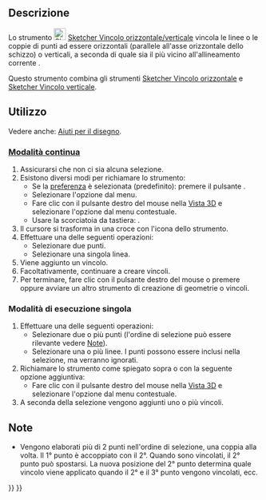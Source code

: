 <languages/>

{{Docnav/it
|[[Sketcher_ConstrainPointOnObject/it|Punto su oggetto]]
|[[Sketcher_ConstrainHorizontal/it|Orizzontale]]
|[[Sketcher_Workbench/it|Sketcher]]
|IconL=Sketcher_ConstrainPointOnObject.svg
|IconR=Sketcher_ConstrainHorizontal.svg
|IconC=Workbench_Sketcher.svg
}}

{{GuiCommand/it
|Name=Sketcher ConstrainHorVer
|Name/it=Sketcher Vincolo orizzontale/verticale
|MenuLocation=Schizzo → Vincoli Sketcher → Vincolo orizzontale/verticale
|Workbenches=[[Sketcher_Workbench/it|Sketcher]]
|Shortcut={{KEY|A}}
|Version=1.0
|SeeAlso=[[Sketcher_ConstrainHorizontal/it|Sketcher Vincolo orizzontale]], [[Sketcher_ConstrainVertical/it|Sketcher Vincolo verticale]]
}}

<span id="Description"></span>
==Descrizione==

Lo strumento [[Image:Sketcher_ConstrainHorVer.svg|24px]] [[Sketcher_ConstrainHorVer/it|Sketcher Vincolo orizzontale/verticale]] vincola le linee o le coppie di punti ad essere orizzontali (parallele all'asse orizzontale dello schizzo) o verticali, a seconda di quale sia il più vicino all'allineamento corrente .

Questo strumento combina gli strumenti [[Sketcher_ConstrainHorizontal/it|Sketcher Vincolo orizzontale]] e [[Sketcher_ConstrainVertical/it|Sketcher Vincolo verticale]].

<span id="Usage"></span>
==Utilizzo==

Vedere anche: [[Sketcher_Workbench/it#Drawing_aids|Aiuti per il disegno]].

<span id="Continue_mode"></span>
===[[Sketcher_Workbench/it#Continue_modes|Modalità continua]]===

# Assicurarsi che non ci sia alcuna selezione.
# Esistono diversi modi per richiamare lo strumento:
#* Se la [[Sketcher_Preferences/it#General|preferenza]] {{MenuCommand|Strumento automatico per orizzontale/verticale}}  è selezionata (predefinito): premere il pulsante {{Button|[[Image:Sketcher_ConstrainHorVer.svg|16px]] [[Sketcher_ConstrainHorVer/it|Vincolo orizzontale/verticale]]}}.
#* Selezionare l'opzione {{MenuCommand|Schizzo → Vincoli Sketcher → [[Image:Sketcher_ConstrainHorVer.svg|16px]] Vincolo orizzontale/verticale}} dal menu.
#* Fare clic con il pulsante destro del mouse nella [[3D_view/it|Vista 3D]] e selezionare l'opzione {{MenuCommand|Vincolo → [[Image:Sketcher_ConstrainHorVer.svg|16px]] Vincolo orizzontale/verticale}} dal menu contestuale.
#* Usare la scorciatoia da tastiera: {{KEY|A}}.
# Il cursore si trasforma in una croce con l'icona dello strumento.
# Effettuare una delle seguenti operazioni:
#* Selezionare due punti.
#* Selezionare una singola linea.
# Viene aggiunto un vincolo.
# Facoltativamente, continuare a creare vincoli.
# Per terminare, fare clic con il pulsante destro del mouse o premere {{KEY|Esc}} oppure avviare un altro strumento di creazione di geometrie o vincoli.

<span id="Run-once_mode"></span>
===Modalità di esecuzione singola===

# Effettuare una delle seguenti operazioni:
#* Selezionare due o più punti (l'ordine di selezione può essere rilevante vedere [[#Note|Note]]).
#* Selezionare una o più linee. I punti possono essere inclusi nella selezione, ma verranno ignorati.
# Richiamare lo strumento come spiegato sopra o con la seguente opzione aggiuntiva:
#* Fare clic con il pulsante destro del mouse nella [[3D_view/it|Vista 3D]] e selezionare l'opzione {{MenuCommand|[[Image:Sketcher_ConstrainHorVer.svg|16px]] Vincolo orizzontale/verticale}} dal menu contestuale.
# A seconda della selezione vengono aggiunti uno o più vincoli.

<span id="Notes"></span>
==Note==

* Vengono elaborati più di 2 punti nell'ordine di selezione, una coppia alla volta. Il 1° punto è accoppiato con il 2°. Quando sono vincolati, il 2° punto può spostarsi. La nuova posizione del 2° punto determina quale vincolo viene applicato quando il 2° e il 3° punto vengono vincolati, ecc.


{{Docnav/it
|[[Sketcher_ConstrainPointOnObject/it|Punto su oggetto]]
|[[Sketcher_ConstrainHorizontal/it|Orizzontale]]
|[[Sketcher_Workbench/it|Sketcher]]
|IconL=Sketcher_ConstrainPointOnObject.svg
|IconR=Sketcher_ConstrainHorizontal.svg
|IconC=Workbench_Sketcher.svg
}}

{{Sketcher_Tools_navi{{#translation:}}}}
{{Userdocnavi{{#translation:}}}}